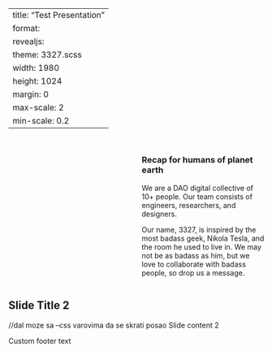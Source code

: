 
<!-- <script>
Reveal.initialize({
  width: 1440,
  height: 900,
  center: false,
  });
  </script> -->
---
title: "Test Presentation" 
format:
  revealjs: 
    theme: 3327.scss
    width: 1980
    height: 1024
    margin: 0
    max-scale: 2
    min-scale: 0.2
--- 
## {.slide-img-l-text-r background-image="./assets/images/image-full-1.png" background-color="aquamarine" }
::::{.columns}
::: {.column width=50% background-image="./assets/images/image-8.png" }

<!-- ![](./assets/images/image-2.png){.r-stretch} -->
:::

::: {.column width=50%}
<!-- ![logo](./assets/3327-logo-tr-black.svg){.absolute top=5 right=5 width="150" height="150"} -->

### Recap for humans of planet earth

We are a DAO digital collective of 10+ people. Our team consists of engineers, researchers, and designers.

Our name, 3327, is inspired by the most badass geek, Nikola Tesla, and the room he used to live in. We may not be as badass as him, but we love to collaborate with badass people, so drop us a message. 
::: 
::::

## Slide Title 2
//dal moze sa --css varovima da se skrati posao
Slide content 2

::: footer
Custom footer text
:::